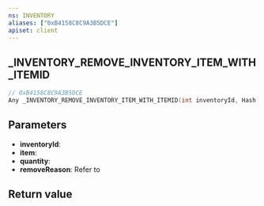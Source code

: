 ```yaml
---
ns: INVENTORY
aliases: ["0xB4158C8C9A3B5DCE"]
apiset: client
---
```

## _INVENTORY_REMOVE_INVENTORY_ITEM_WITH_ITEMID

```c
// 0xB4158C8C9A3B5DCE
Any _INVENTORY_REMOVE_INVENTORY_ITEM_WITH_ITEMID(int inventoryId, Hash item, int quantity, Hash removeReason);
```


## Parameters
* **inventoryId**:
* **item**:
* **quantity**:
* **removeReason**: Refer to <EmbeddedEnum name="eRemoveItemReason" />

## Return value
